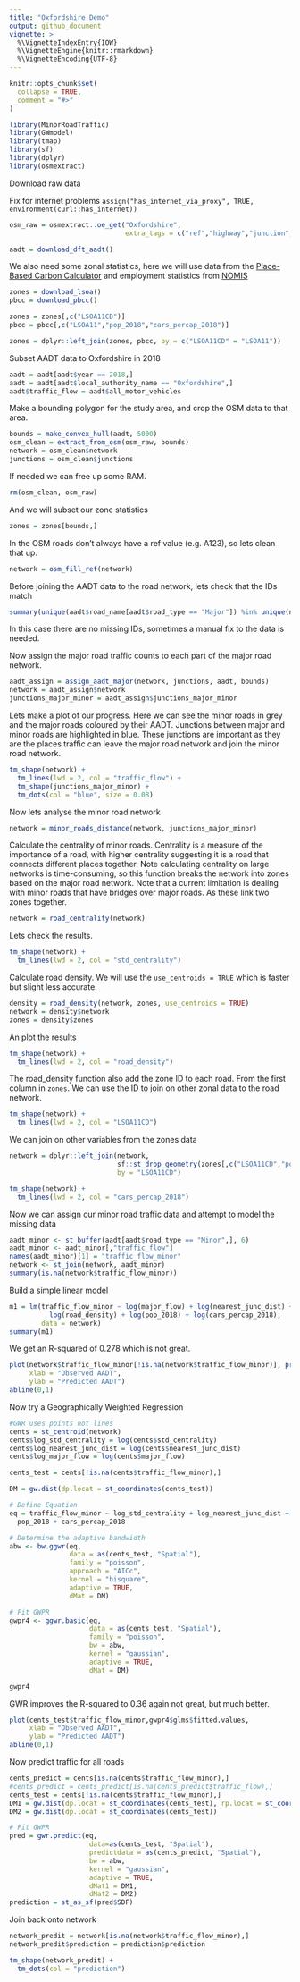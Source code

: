 ```yaml
---
title: "Oxfordshire Demo"
output: github_document
vignette: >
  %\VignetteIndexEntry{IOW}
  %\VignetteEngine{knitr::rmarkdown}
  %\VignetteEncoding{UTF-8}
---
```


```r
knitr::opts_chunk$set(
  collapse = TRUE,
  comment = "#>"
)
```

```r
library(MinorRoadTraffic)
library(GWmodel)
library(tmap)
library(sf)
library(dplyr)
library(osmextract)
```

Download raw data

Fix for internet problems `assign("has_internet_via_proxy", TRUE, environment(curl::has_internet))`

```r
osm_raw = osmextract::oe_get("Oxfordshire", 
                             extra_tags = c("ref","highway","junction","maxspeed"))

aadt = download_dft_aadt()
```

We also need some zonal statistics, here we will use data from the [Place-Based Carbon Calculator](https://www.carbon.place) and employment statistics from [NOMIS](https://www.nomisweb.co.uk)

```r

zones = download_lsoa()
pbcc = download_pbcc()

zones = zones[,c("LSOA11CD")]
pbcc = pbcc[,c("LSOA11","pop_2018","cars_percap_2018")]

zones = dplyr::left_join(zones, pbcc, by = c("LSOA11CD" = "LSOA11"))

```


Subset AADT data to Oxfordshire in 2018

```r
aadt = aadt[aadt$year == 2018,]
aadt = aadt[aadt$local_authority_name == "Oxfordshire",]
aadt$traffic_flow = aadt$all_motor_vehicles
```

Make a bounding polygon for the study area, and crop the OSM data to that area.

```r
bounds = make_convex_hull(aadt, 5000)
osm_clean = extract_from_osm(osm_raw, bounds)
network = osm_clean$network
junctions = osm_clean$junctions

```
If needed we can free up some RAM.

```r
rm(osm_clean, osm_raw)
```

And we will subset our zone statistics

```r
zones = zones[bounds,]
```

In the OSM roads don't always have a ref value (e.g. A123), so lets clean that up.

```r
network = osm_fill_ref(network)
```
Before joining the AADT data to the road network, lets check that the IDs match

```r
summary(unique(aadt$road_name[aadt$road_type == "Major"]) %in% unique(network$ref))
```
In  this case there are no missing IDs, sometimes a manual fix to the data is needed.

Now assign the major road traffic counts to each part of the major road network.

```r
aadt_assign = assign_aadt_major(network, junctions, aadt, bounds)
network = aadt_assign$network
junctions_major_minor = aadt_assign$junctions_major_minor
```
Lets make a plot of our progress. Here we can see the minor roads in grey and the major roads coloured by their AADT. Junctions between major and minor roads are highlighted in blue. These junctions are important as they are the places traffic can leave the major road network and join the minor road network.

```r

tm_shape(network) +
  tm_lines(lwd = 2, col = "traffic_flow") +
  tm_shape(junctions_major_minor) +
  tm_dots(col = "blue", size = 0.08)
```
Now lets analyse the minor road network


```r
network = minor_roads_distance(network, junctions_major_minor)
```

Calculate the centrality of minor roads. Centrality is a measure of the importance of a road, with higher centrality suggesting it is a road that connects different places together. Note calculating centrality on large networks is time-consuming, so this function breaks the network into zones based on the major road network. Note that a current limitation is dealing with minor roads that have bridges over major roads. As these link two zones together.

```r
network = road_centrality(network)
```

Lets check the results.

```r
tm_shape(network) +
  tm_lines(lwd = 2, col = "std_centrality")
```

Calculate road density. We will use the `use_centroids = TRUE` which is faster but slight less accurate.

```r
density = road_density(network, zones, use_centroids = TRUE)
network = density$network
zones = density$zones

```

An plot the results

```r
tm_shape(network) +
  tm_lines(lwd = 2, col = "road_density")
```

The road_density function also add the zone ID to each road. From the first column in `zones`. We can use the ID to join on other zonal data to the road network.

```r
tm_shape(network) +
  tm_lines(lwd = 2, col = "LSOA11CD")
```

We can join on other variables from the zones data

```r
network = dplyr::left_join(network, 
                           sf::st_drop_geometry(zones[,c("LSOA11CD","pop_2018","cars_percap_2018")]), 
                           by = "LSOA11CD")
```

```r
tm_shape(network) +
  tm_lines(lwd = 2, col = "cars_percap_2018")
```


Now we can assign our minor road traffic data and attempt to model the missing data

```r
aadt_minor <- st_buffer(aadt[aadt$road_type == "Minor",], 6)
aadt_minor <- aadt_minor[,"traffic_flow"]
names(aadt_minor)[1] = "traffic_flow_minor"
network <- st_join(network, aadt_minor)
summary(is.na(network$traffic_flow_minor))
```
Build a simple linear model

```r
m1 = lm(traffic_flow_minor ~ log(major_flow) + log(nearest_junc_dist) + log(std_centrality) +
          log(road_density) + log(pop_2018) + log(cars_percap_2018),
        data = network)
summary(m1)
```
We get an R-squared of 0.278 which is not great.


```r
plot(network$traffic_flow_minor[!is.na(network$traffic_flow_minor)], predict(m1),
     xlab = "Observed AADT",
     ylab = "Predicted AADT")
abline(0,1)
```
Now try a Geographically Weighted Regression

```r


#GWR uses points not lines
cents = st_centroid(network)
cents$log_std_centrality = log(cents$std_centrality)
cents$log_nearest_junc_dist = log(cents$nearest_junc_dist)
cents$log_major_flow = log(cents$major_flow)

cents_test = cents[!is.na(cents$traffic_flow_minor),]

DM = gw.dist(dp.locat = st_coordinates(cents_test))

# Define Equation
eq = traffic_flow_minor ~ log_std_centrality + log_nearest_junc_dist + log_major_flow +
  pop_2018 + cars_percap_2018

# Determine the adaptive bandwidth
abw <- bw.ggwr(eq,
               data = as(cents_test, "Spatial"),
               family = "poisson",
               approach = "AICc",
               kernel = "bisquare", 
               adaptive = TRUE,
               dMat = DM)

# Fit GWPR
gwpr4 <- ggwr.basic(eq, 
                    data = as(cents_test, "Spatial"), 
                    family = "poisson",
                    bw = abw,
                    kernel = "gaussian",
                    adaptive = TRUE,
                    dMat = DM)

gwpr4


```

GWR improves the R-squared to 0.36 again not great, but much better.

```r
plot(cents_test$traffic_flow_minor,gwpr4$glms$fitted.values,
     xlab = "Observed AADT",
     ylab = "Predicted AADT")
abline(0,1)
```

Now predict traffic for all roads

```r
cents_predict = cents[is.na(cents$traffic_flow_minor),]
#cents_predict = cents_predict[is.na(cents_predict$traffic_flow),]
cents_test = cents[!is.na(cents$traffic_flow_minor),]
DM1 = gw.dist(dp.locat = st_coordinates(cents_test), rp.locat = st_coordinates(cents_predict))
DM2 = gw.dist(dp.locat = st_coordinates(cents_test))

# Fit GWPR
pred = gwr.predict(eq, 
                    data=as(cents_test, "Spatial"),
                    predictdata = as(cents_predict, "Spatial"),
                    bw = abw,
                    kernel = "gaussian",
                    adaptive = TRUE,
                    dMat1 = DM1,
                    dMat2 = DM2)
prediction = st_as_sf(pred$SDF) 

```



Join back onto network

```r
network_predit = network[is.na(network$traffic_flow_minor),]
network_predit$prediction = prediction$prediction
```

```r
tm_shape(network_predit) +
  tm_dots(col = "prediction")
```
